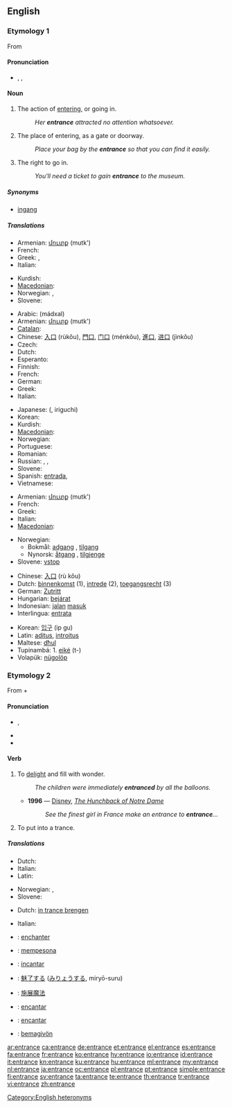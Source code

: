 {{wikipedia|dab=entrance}}
==English==

===Etymology 1===
From {{etyl|frm}} {{term|entrance||entry|lang=frm}}

====Pronunciation====
* {{a|UK|US}} {{enPR|ĕn'trəns}}, {{IPA|/ˈɛn.trəns/}}, {{SAMPA|/"Entr@ns/}}

====Noun====
{{en-noun}}

# {{countable}} The action of [[entering]], or going in.
#: ''Her '''entrance''' attracted no attention whatsoever.''
# {{countable}} The place of entering, as a gate or doorway.
#: ''Place your bag by the '''entrance''' so that you can find it easily.''
# {{uncountable}} The right to go in.
#: ''You'll need a ticket to gain '''entrance''' to the museum.''

=====Synonyms=====
* [[ingang]]

=====Translations=====
{{trans-top|The action of entering, or going in}}
* Armenian: [[մուտք]] (mutk')
* French: {{t|fr|entrée}}
* Greek: {{t|el|εμφάνιση|f|tr=emfánisi|sc=Grek}}, {{t|el|είσοδος|f|tr=eísodos|sc=Grek}}
* Italian: {{t|it|entrata}}
{{trans-mid}}
* Kurdish: {{ku-Arab|[[چونه‌ژوره‌وه‌]]}}
* [[Macedonian]]: {{t|mk|влегување|n|tr=vlegúvanje}}
* Norwegian: {{t|no|innkomst|m}}, {{t|no|inngang|m}}
* Slovene: {{t+|sl|vstop|m}}
{{trans-bottom}}

{{trans-top|The place of entering, as a gate or doorway}}
* Arabic: {{Arab|[[مدخل]]}} (mádxal) {{m}}
* Armenian: [[մուտք]] (mutk')
* [[Catalan]]: {{t+|ca|entrada|f}}
* Chinese: [[入口]] (rùkǒu), [[門口]], [[门口]] (ménkǒu), [[進口]], [[进口]] (jìnkǒu)
* Czech: {{t-|cs|vchod|m}}
* Dutch: {{t+|nl|ingang|m}}
* Esperanto: {{t|eo|enirejo}}
* Finnish: {{t|fi|sisäänkäynti}}
* French: {{t+|fr|entrée|f}}
* German: {{t+|de|Eingang|m}}
* Greek: {{t|el|είσοδος|f|tr=eísodos|sc=Grek}}
* Italian: {{t+|it|entrata|f}}
{{trans-mid}}
* Japanese: {{Jpan|[[入口]]}} ({{Jpan|[[いりぐち]]}}, iriguchi)
* Korean: {{t|ko|입구|tr=Ipgu|sc=Hang}}
* Kurdish: {{ku-Arab|[[قاپی]]}}
* [[Macedonian]]: {{t-|mk|влез|m|tr=vlez}}
* Norwegian: {{t-|no|inngang|m}}
* Portuguese: {{t|pt|entrada}}
* Romanian: {{t-|ro|intrare}}
* Russian: {{t+|ru|вход|m|tr=vxod}}, {{t+|ru|въезд|m|tr=v'jezd}}, {{t+|ru|подъезд|m|tr=pod'jézd}}
* Slovene: {{t+|sl|vhod|m}}
* Spanish: [[entrada]], {{f}}
* Vietnamese: {{t|vi|lối vào|xs=Vietnamese}}
{{trans-bottom}}

{{trans-top|The right to go in}}
* Armenian: [[մուտք]] (mutk')
* French: {{t|fr|entrée}}
* Greek: {{t|el|είσοδος|f|tr=eísodos|sc=Grek}}
* Italian: {{t|it|accesso}}
* [[Macedonian]]: {{t-|mk|влез|m|tr=vlez}}
{{trans-mid}}
* Norwegian:
** Bokmål: [[adgang]] {{m}}, [[tilgang]] {{m}}
** Nynorsk: [[åtgang]] {{m}}, [[tilgjenge]] {{n}}
* Slovene: [[vstop]] {{m}}
{{trans-bottom}}

{{checktrans-top}}
* Chinese: [[入口]] (rù kǒu)
* Dutch: [[binnenkomst]] {{f}} (1), [[intrede]] {{f}} (2), [[toegangsrecht]] {{n}} (3)
* German: [[Zutritt]] {{m}}
* Hungarian: [[bejárat]]
* Indonesian: [[jalan]] [[masuk]]
* Interlingua: [[entrata]]
{{trans-mid}}
* Korean: [[입구]] (ip gu)
* Latin: [[aditus]], [[introitus]]
* Maltese: [[dħul]]
* Tupinambá: 1. [[eiké]] (t-)
* Volapük: [[nügolöp]]
{{trans-bottom}}

===Etymology 2===
From {{term|en-||lang=en|}} + {{term|trance||lang=en|daze}}

====Pronunciation====
* {{a|UK}} {{IPA|/ɛnˈtɹæns/}}, {{SAMPA|/En"tr{ns/}}
* {{rhymes|æns}}
* {{audio|en-us-entrance-verb.ogg|Audio (US)}}

====Verb====
{{en-verb|entranc|es}}

# {{transitive}} To [[delight]] and fill with wonder.
#: ''The children were immediately '''entranced''' by all the balloons.''
#* '''1996''' — [[w:Disney|Disney]], ''[[s:The Hunchback of Notre Dame (1996 film)|The Hunchback of Notre Dame]]''
#*: ''See the finest girl in France make an entrance to '''entrance'''...''
# {{transitive}} To put into a trance.

=====Translations=====
{{trans-top|To delight}}
* Dutch: {{t+|nl|verwonderen}}
* Italian: {{t|it|incantare}}
* Latin: {{t-|la|fascinare}}
{{trans-mid}}
* Norwegian: {{t|no|fortrylle}}, {{t|no|fascinere}}
* Slovene: {{t-|sl|začarati}}
{{trans-bottom}}

{{trans-top|To put into trance}}
* Dutch: [[in trance brengen]]
{{trans-mid}}
* Italian: {{t|it|mandare in trance}}
{{trans-bottom}}

{{checktrans-top}}
* {{ttbc|fr}}: [[enchanter]]
* {{ttbc|id}}: [[pesona|mempesona]]
* {{ttbc|ia}}: [[incantar]]
* {{ttbc|ja}}: [[魅了|魅了する]] ([[みりょう|みりょうする]], miryō-suru)
{{trans-mid}}
* {{ttbc|cmn}}: [[施展魔法]]
* {{ttbc|pt}}: [[encantar]]
* {{ttbc|es}}: [[encantar]]
* {{ttbc|vo}}: [[bemagivön]]
{{trans-bottom}}

[[Category:English heteronyms]]

[[ar:entrance]]
[[ca:entrance]]
[[de:entrance]]
[[et:entrance]]
[[el:entrance]]
[[es:entrance]]
[[fa:entrance]]
[[fr:entrance]]
[[ko:entrance]]
[[hy:entrance]]
[[io:entrance]]
[[id:entrance]]
[[it:entrance]]
[[kn:entrance]]
[[ku:entrance]]
[[hu:entrance]]
[[ml:entrance]]
[[my:entrance]]
[[nl:entrance]]
[[ja:entrance]]
[[oc:entrance]]
[[pl:entrance]]
[[pt:entrance]]
[[simple:entrance]]
[[fi:entrance]]
[[sv:entrance]]
[[ta:entrance]]
[[te:entrance]]
[[th:entrance]]
[[tr:entrance]]
[[vi:entrance]]
[[zh:entrance]]